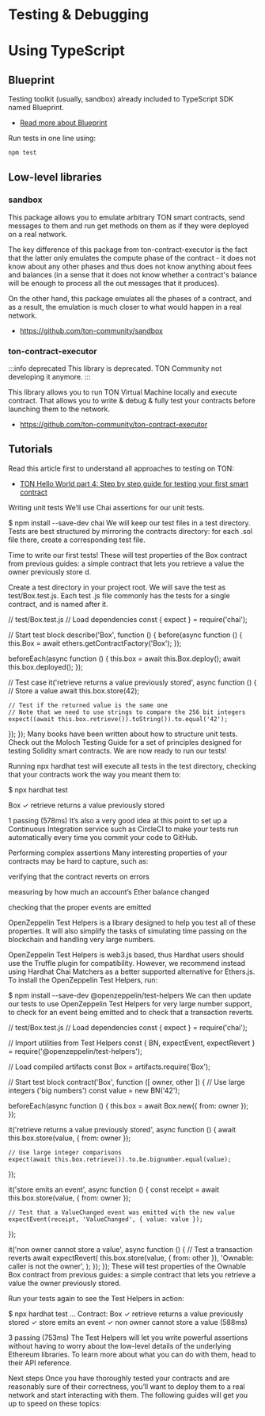 # Testing & Debugging


# Using TypeScript

## Blueprint

Testing toolkit (usually, sandbox) already included to TypeScript SDK named Blueprint.

- [Read more about Blueprint](develop/smart-contracts/sdk/javascript)

Run tests in one line using:

```bash npm2yarn
npm test
```

## Low-level libraries

### sandbox

This package allows you to emulate arbitrary TON smart contracts, send messages to them and run get methods on them as if they were deployed on a real network.

The key difference of this package from ton-contract-executor is the fact that the latter only emulates the compute phase of the contract - it does not know about any other phases and thus does not know anything about fees and balances (in a sense that it does not know whether a contract's balance will be enough to process all the out messages that it produces).

On the other hand, this package emulates all the phases of a contract, and as a result, the emulation is much closer to what would happen in a real network.

- https://github.com/ton-community/sandbox

### ton-contract-executor

:::info deprecated
This library is deprecated. TON Community not developing it anymore.
:::

This library allows you to run TON Virtual Machine locally and execute contract. That allows you to write & debug & fully test your contracts before launching them to the network.

- https://github.com/ton-community/ton-contract-executor

## Tutorials

Read this article first to understand all approaches to testing on TON:

* [TON Hello World part 4: Step by step guide for testing your first smart contract](https://ton-community.github.io/tutorials/04-testing/)

Writing unit tests
We’ll use Chai assertions for our unit tests.

$ npm install --save-dev chai
We will keep our test files in a test directory. Tests are best structured by mirroring the contracts directory: for each .sol file there, create a corresponding test file.

Time to write our first tests! These will test properties of the Box contract from previous guides: a simple contract that lets you retrieve a value the owner previously store d.

Create a test directory in your project root. We will save the test as test/Box.test.js. Each test .js file commonly has the tests for a single contract, and is named after it.

// test/Box.test.js
// Load dependencies
const { expect } = require('chai');

// Start test block
describe('Box', function () {
  before(async function () {
    this.Box = await ethers.getContractFactory('Box');
  });

  beforeEach(async function () {
    this.box = await this.Box.deploy();
    await this.box.deployed();
  });

  // Test case
  it('retrieve returns a value previously stored', async function () {
    // Store a value
    await this.box.store(42);

    // Test if the returned value is the same one
    // Note that we need to use strings to compare the 256 bit integers
    expect((await this.box.retrieve()).toString()).to.equal('42');
  });
});
Many books have been written about how to structure unit tests. Check out the Moloch Testing Guide for a set of principles designed for testing Solidity smart contracts.
We are now ready to run our tests!

Running npx hardhat test will execute all tests in the test directory, checking that your contracts work the way you meant them to:

$ npx hardhat test


  Box
    ✓ retrieve returns a value previously stored


  1 passing (578ms)
It’s also a very good idea at this point to set up a Continuous Integration service such as CircleCI to make your tests run automatically every time you commit your code to GitHub.

Performing complex assertions
Many interesting properties of your contracts may be hard to capture, such as:

verifying that the contract reverts on errors

measuring by how much an account’s Ether balance changed

checking that the proper events are emitted

OpenZeppelin Test Helpers is a library designed to help you test all of these properties. It will also simplify the tasks of simulating time passing on the blockchain and handling very large numbers.

OpenZeppelin Test Helpers is web3.js based, thus Hardhat users should use the Truffle plugin for compatibility. However, we recommend instead using Hardhat Chai Matchers as a better supported alternative for Ethers.js.
To install the OpenZeppelin Test Helpers, run:

$ npm install --save-dev @openzeppelin/test-helpers
We can then update our tests to use OpenZeppelin Test Helpers for very large number support, to check for an event being emitted and to check that a transaction reverts.

// test/Box.test.js
// Load dependencies
const { expect } = require('chai');

// Import utilities from Test Helpers
const { BN, expectEvent, expectRevert } = require('@openzeppelin/test-helpers');

// Load compiled artifacts
const Box = artifacts.require('Box');

// Start test block
contract('Box', function ([ owner, other ]) {
  // Use large integers ('big numbers')
  const value = new BN('42');

  beforeEach(async function () {
    this.box = await Box.new({ from: owner });
  });

  it('retrieve returns a value previously stored', async function () {
    await this.box.store(value, { from: owner });

    // Use large integer comparisons
    expect(await this.box.retrieve()).to.be.bignumber.equal(value);
  });

  it('store emits an event', async function () {
    const receipt = await this.box.store(value, { from: owner });

    // Test that a ValueChanged event was emitted with the new value
    expectEvent(receipt, 'ValueChanged', { value: value });
  });

  it('non owner cannot store a value', async function () {
    // Test a transaction reverts
    await expectRevert(
      this.box.store(value, { from: other }),
      'Ownable: caller is not the owner',
    );
  });
});
These will test properties of the Ownable Box contract from previous guides: a simple contract that lets you retrieve a value the owner previously stored.

Run your tests again to see the Test Helpers in action:

$ npx hardhat test
...
  Contract: Box
    ✓ retrieve returns a value previously stored
    ✓ store emits an event
    ✓ non owner cannot store a value (588ms)


  3 passing (753ms)
The Test Helpers will let you write powerful assertions without having to worry about the low-level details of the underlying Ethereum libraries. To learn more about what you can do with them, head to their API reference.

Next steps
Once you have thoroughly tested your contracts and are reasonably sure of their correctness, you’ll want to deploy them to a real network and start interacting with them. The following guides will get you up to speed on these topics: